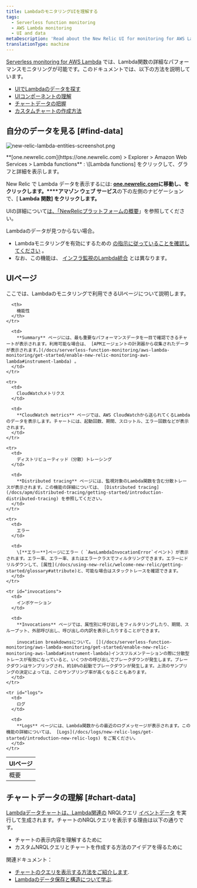 ```yaml
---
title: LambdaのモニタリングUIを理解する
tags:
  - Serverless function monitoring
  - AWS Lambda monitoring
  - UI and data
metaDescription: 'Read about the New Relic UI for monitoring for AWS Lambda functions, including details about the UI pages and charts.'
translationType: machine
---
```



[Serverless monitoring for AWS Lambda](/docs/introduction-new-relic-monitoring-aws-lambda) では、Lambda関数の詳細なパフォーマンスモニタリングが可能です。このドキュメントでは、以下の方法を説明しています。

* [UIでLambdaのデータを探す](#find-data)
* [UIコンポーネントの理解](#ui-pages)
* [チャートデータの把握](#chart-data)
* [カスタムチャートの作成方法](#chart-data)

## 自分のデータを見る [#find-data]

<img
  title="new-relic-lambda-entities-screenshot.png"
  alt="new-relic-lambda-entities-screenshot.png"
  src={newRelicLambdaEntitiesScreenshot0}
/>

<figcaption>
  **[one.newrelic.com](https://one.newrelic.com) > Explorer > Amazon Web Services > Lambda functions** : \[Lambda functions] をクリックして、グラフと詳細を表示します。
</figcaption>

New Relic で Lambda データを表示するには: **[one.newrelic.com](https://one.newrelic.com)**に移動し、をクリックします**。****アマゾン ウェブ サービス**の下の左側のナビゲーションで、\[ **Lambda 関数] をクリックします。**

UIの詳細について[は、「NewRelicプラットフォームの概要](/docs/project-wanda-early-access-future-new-relic-platform)」を参照してください。

<Callout variant="important">
  Lambdaのデータが見つからない場合。

  * Lambdaモニタリングを有効にするための [の指示に従っていることを確認してください](/docs/install-enable-new-relics-monitoring-aws-lambda) 。
  * なお、この機能は、 [インフラ監視のLambda統合](/docs/integrations/amazon-integrations/aws-integrations-list/aws-lambda-monitoring-integration) とは異なります。
</Callout>

## UIページ

ここでは、Lambdaのモニタリングで利用できるUIページについて説明します。

<table>
  <thead>
    <tr>
      <th style={{ width: "150px" }}>
        UIページ
      </th>

      <th>
        機能性
      </th>
    </tr>
  </thead>

  <tbody>
    <tr>
      <td>
        概要
      </td>

      <td>
        **Summary** ページには、最も重要なパフォーマンスデータを一目で確認できるチャートが表示されます。利用可能な場合は、 [APMエージェントの計測器から収集されたデータが表示されます。](/docs/serverless-function-monitoring/aws-lambda-monitoring/get-started/enable-new-relic-monitoring-aws-lambda#instrument-lambda) 。
      </td>
    </tr>

    <tr>
      <td>
        CloudWatchメトリクス
      </td>

      <td>
        **CloudWatch metrics** ページでは、AWS CloudWatchから送られてくるLambdaのデータを表示します。チャートには、起動回数、期間、スロットル、エラー回数などが表示されます。
      </td>
    </tr>

    <tr>
      <td>
        ディストリビューティッド（分散）トレーシング
      </td>

      <td>
        **Distributed tracing** ページには、監視対象のLambda関数を含む分散トレースが表示されます。この機能の詳細については、 [Distributed tracing](/docs/apm/distributed-tracing/getting-started/introduction-distributed-tracing) を参照してください。
      </td>
    </tr>

    <tr>
      <td>
        エラー
      </td>

      <td>
        \[**エラー**]ページにエラー（ `AwsLambdaInvocationError`イベント）が表示されます。エラー率、エラー率、またはエラークラスでフィルタリングできます。エラーにドリルダウンして、[属性](/docs/using-new-relic/welcome-new-relic/getting-started/glossary#attribute)と、可能な場合はスタックトレースを確認できます。
      </td>
    </tr>

    <tr id="invocations">
      <td>
        インボケーション
      </td>

      <td>
        **Invocations** ページでは、属性別に呼び出しをフィルタリングしたり、期間、スループット、外部呼び出し、呼び出しの内訳を表示したりすることができます。

        invocation breakdownsについて。 [](/docs/serverless-function-monitoring/aws-lambda-monitoring/get-started/enable-new-relic-monitoring-aws-lambda#instrument-lambda)インスツルメンテーションの際に分散型トレースが有効になっていると、いくつかの呼び出しでブレークダウンが発生します。ブレークダウンはサンプリングされ、約10%の起動でブレークダウンが発生します。上流のサンプリングの決定によっては、このサンプリング率が高くなることもあります。
      </td>
    </tr>

    <tr id="logs">
      <td>
        ログ
      </td>

      <td>
        **Logs** ページには、Lambda関数からの最近のログメッセージが表示されます。この機能の詳細については、 [Logs](/docs/logs/new-relic-logs/get-started/introduction-new-relic-logs) をご覧ください。
      </td>
    </tr>
  </tbody>
</table>

## チャートデータの理解 [#chart-data]

[Lambdaデータチャートは、Lambda関連の](/docs/insights/nrql-new-relic-query-language/using-nrql/introduction-nrql) NRQLクエリ [イベントデータ](/docs/understand-your-lambda-data#data-structure) を実行して生成されます。チャートのNRQLクエリを表示する理由は以下の通りです。

* チャートの表示内容を理解するために
* カスタムNRQLクエリとチャートを作成する方法のアイデアを得るために

関連ドキュメント：

* [チャートのクエリを表示する方法をご紹介します](/docs/using-new-relic/user-interface-functions/view-your-data/standard-page-functions#view-query).
* [Lambdaのデータ保存と構造について学ぶ](/docs/understand-your-lambda-data).